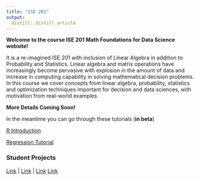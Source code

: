 ```yaml
---
title: "ISE 201"
output: 
  distill::distill_article
---
```





**Welcome to the course ISE 201 Math Foundations for Data Science website!**

It is a re-imagined ISE 201 with inclusion of Linear Algebra in addition to Probability and Statistics. Linear algebra and matrix operations have increasingly become pervasive with explosion in the amount of data and  increase in computing capability in solving mathematical decision problems. In this course we cover concepts from linear algebra, probability, statistics and optimization techniques important for decision and data sciences, with motivation from real-world examples.


**More Details Coming Soon!**

In the meantime you can go through these tutorials (**in beta**)

[R Introduction](https://ise194.shinyapps.io/R_Introduction_Tutorial/)

[Regression Tutorial](https://ise194.shinyapps.io/Regression_Tutorial/)


### Student Projects 
[Link]( https://priyanka-moorthy.github.io/college-majors.github.io/) | [Link](https://github.com/pauljmello/Wine-Data-Analysis/tree/6c4476382ca9b2f191d96a1615def25af964d83f) |
[Link](https://sockandsandal.github.io/BechdelAnalysis/)
[Link](https://kashyapee.github.io/)

